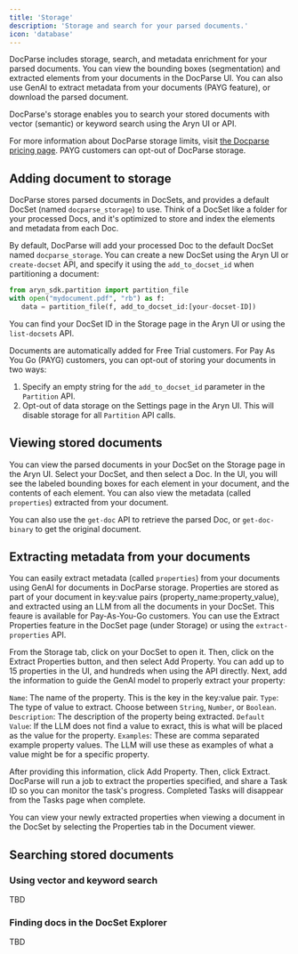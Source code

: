 ```yaml
---
title: 'Storage'
description: 'Storage and search for your parsed documents.'
icon: 'database'
---
```


DocParse includes storage, search, and metadata enrichment for your parsed documents. You can view the bounding boxes (segmentation) and extracted elements from your documents in the DocParse UI. You can also use GenAI to extract metadata from your documents (PAYG feature), or download the parsed document. 

DocParse's storage enables you to search your stored documents with vector (semantic) or keyword search using the Aryn UI or API.

For more information about DocParse storage limits, visit [the Docparse pricing page](https://www.aryn.ai/pricing). PAYG customers can opt-out of DocParse storage.

## Adding document to storage

DocParse stores parsed documents in DocSets, and provides a default DocSet (named `docparse_storage`) to use. Think of a DocSet like a folder for your processed Docs, and it's optimized to store and index the elements and metadata from each Doc.

By default, DocParse will add your processed Doc to the default DocSet named `docparse_storage`. You can create a new DocSet using the Aryn UI or `create-docset` API, and specify it using the `add_to_docset_id` when partitioning a document:


```python
from aryn_sdk.partition import partition_file
with open("mydocument.pdf", "rb") as f:
   data = partition_file(f, add_to_docset_id:[your-docset-ID])
```

You can find your DocSet ID in the Storage page in the Aryn UI or using the `list-docsets` API.

Documents are automatically added for Free Trial customers. For Pay As You Go (PAYG) customers, you can opt-out of storing your documents in two ways:

1. Specify an empty string for the `add_to_docset_id` parameter in the `Partition` API.
2. Opt-out of data storage on the Settings page in the Aryn UI. This will disable storage for all `Partition` API calls.


## Viewing stored documents

You can view the parsed documents in your DocSet on the Storage page in the Aryn UI. Select your DocSet, and then select a Doc. In the UI, you will see the labeled bounding boxes for each element in your document, and the contents of each element. You can also view the metadata (called `properties`) extracted from your document.

You can also use the `get-doc` API to retrieve the parsed Doc, or `get-doc-binary` to get the original document.


## Extracting metadata from your documents

You can easily extract metadata (called `properties`) from your documents using GenAI for documents in DocParse storage. Properties are stored as part of your document in key:value pairs (property_name:property_value), and extracted using an LLM from all the documents in your DocSet. This feaure is available for Pay-As-You-Go customers. You can use the Extract Properties feature in the DocSet page (under Storage) or using the `extract-properties` API.

From the Storage tab, click on your DocSet to open it. Then, click on the Extract Properties button, and then select Add Property. You can add up to 15 properties in the UI, and hundreds when using the API directly. Next, add the information to guide the GenAI model to properly extract your property:

`Name`: The name of the property. This is the key in the key:value pair.
`Type`: The type of value to extract. Choose between `String`, `Number`, or `Boolean`.
`Description`: The description of the property being extracted.
`Default Value`: If the LLM does not find a value to exract, this is what will be placed as the value for the property.
`Examples`: These are comma separated example property values. The LLM will use these as examples of what a value might be for a specific property.


After providing this information, click Add Property. Then, click Extract. DocParse will run a job to extract the properties specified, and share a Task ID so you can monitor the task's progress. Completed Tasks will disappear from the Tasks page when complete.

You can view your newly extracted properties when viewing a document in the DocSet by selecting the Properties tab in the Document viewer.


## Searching stored documents

### Using vector and keyword search

TBD

### Finding docs in the DocSet Explorer

TBD
